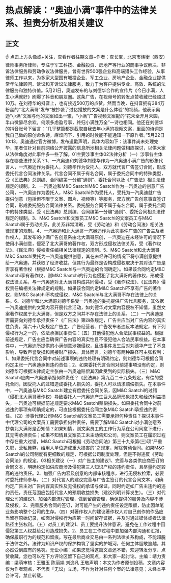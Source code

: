 # 热点解读：“奥迪小满”事件中的法律关系、担责分析及相关建议
## 正文
☝ 点击上方头像或+关注，查看作者往期文章~作者：查长宝，北京市炜衡（西安）律师事务所律师，专注于军工科技、金融投资、房地产等行业的商事争议解决、非诉法律服务和劳动争议法律服务。曾有世界500强企业和高端猎头工作经验，从事律师工作以来，为多家大型国有城投企业、军工企业、房地产企业、金融企业提供常年法律顾问、诉讼和非诉讼法律服务，致力于为客户提供专业、高效、系统的法律服务和独特价值。5月21日，奥迪发布的与刘德华合作的宣传片《今日小满，人生小满就好》刷爆了抖音和朋友圈。这条广告，在视频号的转发点赞收藏已经超过10万。在刘德华的抖音上，也有接近500万的点赞。然而当晚，在抖音拥有384万粉丝的“北大满哥”发布“被抄袭了过亿播放的文案是什么体验”的视频，他表示奥迪“小满”文案与他的文案如出一辙，“小满”广告视频文案配的“花未全开月未圆，半山微醉尽余欢。何须多虑盈亏事，终归小满胜万全”一诗也相同。他还在刘德华的抖音账号下留言：“几乎整篇都是截取自我去年小满的视频文案，里面的诗词是我自己做的原创命名诗，麻烦问下，引用的时候能不能通知一下原作者。”5月22日10:13，奥迪通过官方微博，发布道歉声明，具体内容如下：该事件尚未处理完毕，笔者仅针对目前网络公开披露的信息所涉相关法律问题做相应探讨，以供大家从法律角度对此事件多一些了解。01主要涉事主体02法律分析（一）涉事各主体存在哪些法律关系？1、一汽奥迪和刘德华刘德华作为一汽奥迪小满广告的形象代言人，一汽奥迪作为委托人，刘德华作为受托人，双方就代言广告签订合同，形成委托代言合同法律关系。代言合同不属于有名合同，属于委托合同中的特殊类型，受《民法典》总则编、合同编第一分编“通则”、委托合同以及《广告法》相关法律规定的规制。2、一汽奥迪和M&C SaatchiM&C Saatchi作为一汽奥迪的创意广告公司，一汽奥迪作为委托人，M&C Saatchi作为受托人，受托为一汽奥迪就广告提供创意（包括但不限于文案、图片、视频等）等服务，双方就广告创意事宜签订合同，形成委托服务合同法律关系。委托服务合同不属于有名合同，属于委托合同中的特殊类型，受《民法典》总则编、合同编第一分编“通则”、委托合同相关法律规定的规制。3、M&C Saatchi和文案员工M&C Saatchi的文案员工与M&C Saatchi属于劳动关系，此关系非常清晰，受《劳动法》和《劳动合同法》相关法律规定的规制。4、一汽奥迪和北大满哥一汽奥迪作为此次事件广告的广告主及著作权人，其发布的小满广告创意系由北大满哥原创，一汽奥迪在未经许可的情况下使用小满创意，侵犯了北大满哥的著作权，双方形成侵权法律关系，受《著作权法》、《民法典》侵权责任编相关法律规定的规制。5、M&C Saatchi和北大满哥M&C Saatchi受托为一汽奥迪提供创意，其在未经许可的情况下将小满创意提供给一汽奥迪，并获取了经济收益，但其行为最终是否构成侵权取决于其对该广告是否享有著作权（根据M&C Saatchi与一汽奥迪的合同确定）。如果该合同约定M&C Saatchi享有著作权，则M&C Saatchi的行为也侵犯了北大满哥的著作权，形成侵权法律关系，与一汽奥迪对北大满哥构成共同侵权，受《著作权法》、《民法典》侵权责任编相关法律规定的规制。如果该合同约定M&C Saatchi不享有广告的著作权，则M&C Saatchi不构成侵权，M&C Saatchi与北大满哥不存在法律上的关系。6、刘德华和北大满哥刘德华系受一汽奥迪的委托提供广告代言服务，其依据一汽奥迪提供的文案内容开展代言活动，如刘德华对文案内容侵权不知情，虽然文案著作权属于北大满哥，但是双方之间并不存在法律上的关系。（二）一汽奥迪是否需要向刘德华承担责任？《广告法》第四条规定，广告主应当对广告内容的真实性负责。第六十八条规定广告主、广告经营者、广告发布者违反本法规定，有下列侵权行为之一的，依法承担民事责任：（五）其他侵犯他人合法民事权益的。根据前述规定，广告主应当确保广告内容的真实性且不侵犯他人合法民事权益。在本事件中，一汽奥迪所提供的小满创意涉嫌侵权，且该事件发生后对刘德华产生了不良影响，导致声誉受损和间接财产损失。具体而言，刘德华有两种路径可主张权利：1、如果委托代言合同中对前述事项的违约处理有明确约定，则刘德华可根据合同约定主张一汽奥迪承担违约责任；2、如果委托代言合同对前述事项没有约定，则刘德华可根据法律规定主张由一汽奥迪赔偿其因此受到的实际损失。（三）M&C Saatchi应向一汽奥迪承担何种责任？《民法典》第九百二十九条规定，有偿的委托合同，因受托人的过错造成委托人损失的，委托人可以请求赔偿损失。在本事件中，一汽奥迪与M&C Saatchi建立有偿委托合同关系，因M&C Saatchi的过错（侵犯北大满哥著作权）导致委托人一汽奥迪产生巨大品牌形象损失和经济利益损失，一汽奥迪可根据前述规定要求M&C Saatchi赔偿损失。如果委托合同中对前述违约事项有明确规定的，可直接根据委托合同主张M&C Saatchi承担违约责任。（四）涉事代理公司M&C Saatchi的文案员工需要承担何种责任？探讨本事件中代理公司的文案员工需要承担何种责任，需要了解M&C Saatchi对小满创意系抄袭北大满哥是否知情？如果知情，则文案员工的工作行为系在公司同意下进行，其无需承担责任；如果不知情且文案员工未主动告知公司，则文案员工在履职过程中存在重大过错，M&C Saatchi可根据《劳动合同法》第三十九条第(三)项“严重失职，营私舞弊，给用人单位造成重大损害的”之规定，解除劳动合同。如果M&C Saatchi的公司制度有更细致的规定，可根据公司制度处理，但是不得违反《劳动合同法》的规定。03相关建议（一）对广告主的建议1、完善与各类供应商签订的合同文本，明确约定如供应商涉及侵犯第三人知识产权的违约责任，且尽量约定较高的违约责任。2、加强广告内容及创意的内部审核程序，进行无侵权检索，必要时委托律师参与。（二）对代言人的建议完善与广告主签订的代言合同文本，明确约定广告主对广告内容真实性及无侵权的承诺与保证，同时约定如广告主违约的违约责任，责任范围应包括代言人的预期收益损失（建议列明计算发生）。（三）对代理公司的建议1、加强内部流程管理，做到留痕管理，确保提供的服务及内容不涉及侵权。2、完善服务合同的签订，对可能产生的违约责任设定限额，防止因单笔业务影响整个公司的生存。（四）对著作权人的建议著作权人对自己创作的作品应当留存原始记录，如面对侵权行为应第一时间留存证据，并及时通过媒体或者法律路径主张权利。（五）对员工的建议1、员工要提升法律意识，避免在工作过程中因侵犯第三人权益给公司造成损失。2、员工在工作过程中要加强内部沟通和汇报，确保履职行为的规范和留痕。写在最后商业交易由一系列法律关系构成，不能超脱于法律之外。法律为知识产权的保护构筑了坚实的护城河，任何主体胆敢逾越，其必然受到应有的惩罚。无讼小编：如果您觉得这篇文章还不错，欢迎转发分享、点赞收藏，您也可以在下方评论区留下自己的观点，和大家一起讨论。主编：靖力责编：梁萌审核：王雅玉 陈丽娟 刘逸凡 王敬声明：本文为作者原创投稿，文章内容仅为作者观点，不代表「无讼」立场，不作为针对任何个案的法律意见；未经本平台许可，禁止转载。